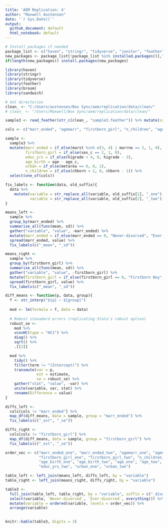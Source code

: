 ```yaml
---
title: 'AEM Replication: 4'
author: "Maxwell Austensen"
date: '`r Sys.Date()`'
output:
  github_document: default
  html_notebook: default
---
```


```r
# Install packages if needed
package_list <- c("haven", "stringr", "tidyverse", "janitor", "feather", "knitr", "rmarkdown")
new_packages <- package_list[!package_list %in% installed.packages()[,"Package"]]
if(length(new_packages)) install.packages(new_packages)

library(haven)
library(stringr)
library(tidyverse)
library(feather)
library(broom)
library(sandwich)

# Set directories
clean_ <- "C:/Users/austensen/Box Sync/aem/replication/data/clean/"
# clean_ <- "/Users/Maxwell/Box Sync/aem/replication/data/clean/"
```

```r
sample3 <- read_feather(str_c(clean_, "sample3.feather")) %>% mutate(sample = "Sample 3")
```

```r
cols <- c("marr_ended", "agemarr", "firstborn_girl", "n_children", "age_birth", "age", "educ_yrs", "urban")

sample <- 
  sample3 %>% 
  mutate(marr_ended = if_else(marst %in% c(3, 4) | marrno == 2, 1, 0),
         firstborn_girl = if_else(sex_c == 2, 1, 0),
         educ_yrs = if_else(higrade < 4, 0, higrade - 3),
         age_birth = age - age_c,
         urban = if_else(metarea == 0, 0, 1),
         n_children = if_else(chborn < 2, 0, chborn - 1)) %>% 
  select(one_of(cols))
```

```r
fix_labels <- function(data, old_suffix){
  data %>% 
    mutate(variable = str_replace_all(variable, old_suffix[1], "_one"),
           variable = str_replace_all(variable, old_suffix[2], "_two"))  
}
```

```r
means_left <-
  sample %>% 
  group_by(marr_ended) %>% 
  summarise_all(funs(mean, sd)) %>% 
  gather("variable", "value", -marr_ended) %>% 
  mutate(marr_ended = if_else(marr_ended == 0, "Never-divorced", "Ever-divorced")) %>% 
  spread(marr_ended, value) %>% 
  fix_labels(c("_mean", "_sd"))

means_right <-
  sample %>% 
  group_by(firstborn_girl) %>% 
  summarise_all(funs(mean, sd)) %>% 
  gather("variable", "value", -firstborn_girl) %>% 
  mutate(firstborn_girl = if_else(firstborn_girl == 0, "Firstborn Boy", "Firstborn Girl")) %>% 
  spread(firstborn_girl, value) %>% 
  fix_labels(c("_mean", "_sd"))
```

```r
diff_means <- function(p, data, group){
  f <- str_interp("${p} ~ ${group}")
  
  mod <- lm(formula = f, data = data)
  
  # Robust stanadard errors (replicating Stata's robust option)
  robust_se <- 
    mod %>% 
    vcovHC(type = "HC1") %>% 
    diag() %>% 
    sqrt() %>% 
    .[[2]]

  mod %>% 
    tidy() %>% 
    filter(term != "(Intercept)") %>% 
    transmute(var = p,
              est = estimate,
              se = robust_se) %>% 
    gather("stat", "value", -var) %>% 
    unite(variable, var, stat) %>% 
    rename(Difference = value)
}
```

```r
diffs_left <- 
  cols[cols != "marr_ended"] %>% 
  map_df(diff_means, data = sample, group = "marr_ended") %>% 
  fix_labels(c("_est", "_se"))

diffs_right <- 
  cols[cols != "firstborn_girl"] %>% 
  map_df(diff_means, data = sample, group = "firstborn_girl") %>% 
  fix_labels(c("_est", "_se"))
```


```r
order_vec <- c("marr_ended_one", "marr_ended_two", "agemarr_one", "agemarr_two", 
               "firstborn_girl_one", "firstborn_girl_two", "n_children_one", "n_children_two", 
               "age_birth_one", "age_birth_two", "age_one", "age_two", "educ_yrs_one", 
               "educ_yrs_two", "urban_one", "urban_two")

table_left <- left_join(means_left, diffs_left, by = "variable")
table_right <- left_join(means_right, diffs_right, by = "variable")

table3 <- 
  full_join(table_left, table_right, by = "variable", suffix = c("_divorce", "_firstborn")) %>% 
  select(variable, `Never-divorced`, `Ever-divorced`, everything()) %>% 
  mutate(variable = ordered(variable, levels = order_vec)) %>% 
  arrange(variable)
  

knitr::kable(table3, digits = 3)
```

